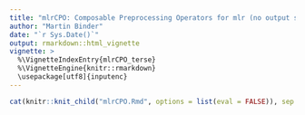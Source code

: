 ```yaml
---
title: "mlrCPO: Composable Preprocessing Operators for mlr (no output shown)"
author: "Martin Binder"
date: "`r Sys.Date()`"
output: rmarkdown::html_vignette
vignette: >
  %\VignetteIndexEntry{mlrCPO_terse}
  %\VignetteEngine{knitr::rmarkdown}
  \usepackage[utf8]{inputenc}
---
```



```r
cat(knitr::knit_child("mlrCPO.Rmd", options = list(eval = FALSE)), sep = "\n")
```
